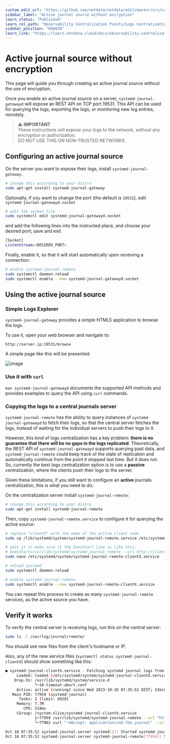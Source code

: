 ```yaml
---
custom_edit_url: "https://github.com/netdata/netdata/edit/master/src/collectors/systemd-journal.plugin/active_journal_centralization_guide_no_encryption.md"
sidebar_label: "Active journal source without encryption"
learn_status: "Published"
learn_rel_path: "Observability Centralization Points/Logs Centralization Points with systemd-journald"
sidebar_position: "604030"
learn_link: "https://learn.netdata.cloud/docs/observability-centralization-points/logs-centralization-points-with-systemd-journald/active-journal-source-without-encryption"
---
```


# Active journal source without encryption

This page will guide you through creating an active journal source without the use of encryption.

Once you enable an active journal source on a server, `systemd-journal-gatewayd` will expose an REST API on TCP port 19531. This API can be used for querying the logs, exporting the logs, or monitoring new log entries, remotely.

> ⚠️ **IMPORTANT**<br/>
> These instructions will expose your logs to the network, without any encryption or authorization.<br/>
> DO NOT USE THIS ON NON-TRUSTED NETWORKS.

## Configuring an active journal source

On the server you want to expose their logs, install `systemd-journal-gateway`.

```bash
# change this according to your distro
sudo apt-get install systemd-journal-gateway
```

Optionally, if you want to change the port (the default is `19531`), edit `systemd-journal-gatewayd.socket`

```bash
# edit the socket file
sudo systemctl edit systemd-journal-gatewayd.socket
```

and add the following lines into the instructed place, and choose your desired port; save and exit.

```bash
[Socket]
ListenStream=<DESIRED_PORT>
```

Finally, enable it, so that it will start automatically upon receiving a connection:

```bash
# enable systemd-journal-remote
sudo systemctl daemon-reload 
sudo systemctl enable --now systemd-journal-gatewayd.socket
```

## Using the active journal source

### Simple Logs Explorer

`systemd-journal-gateway` provides a simple HTML5 application to browse the logs.

To use it, open your web browser and navigate to:

```text
http://server.ip:19531/browse
```

A simple page like this will be presented:

![image](https://github.com/netdata/netdata/assets/2662304/4da88bf8-6398-468b-a359-68db0c9ad419)

### Use it with `curl`

`man systemd-journal-gatewayd` documents the supported API methods and provides examples to query the API using `curl` commands.

### Copying the logs to a central journals server

`systemd-journal-remote` has the ability to query instances of `systemd-journal-gatewayd` to fetch their logs, so that the central server fetches the logs, instead of waiting for the individual servers to push their logs to it.

However, this kind of logs centralization has a key problem: **there is no guarantee that there will be no gaps in the logs replicated**. Theoretically, the REST API of `systemd-journal-gatewayd` supports querying past data, and `systemd-journal-remote` could keep track of the state of replication and automatically continue from the point it stopped last time. But it does not. So, currently the best logs centralization option is to use a **passive** centralization, where the clients push their logs to the server.

Given these limitations, if you still want to configure an **active** journals centralization, this is what you need to do:

On the centralization server install `systemd-journal-remote`:

```bash
# change this according to your distro
sudo apt-get install systemd-journal-remote
```

Then, copy `systemd-journal-remote.service` to configure it for querying the active source:

```bash
# replace "clientX" with the name of the active client node
sudo cp /lib/systemd/system/systemd-journal-remote.service /etc/systemd/system/systemd-journal-remote-clientX.service

# edit it to make sure it the ExecStart line is like this:
# ExecStart=/usr/lib/systemd/systemd-journal-remote --url http://clientX:19531/entries?follow
sudo nano /etc/systemd/system/systemd-journal-remote-clientX.service

# reload systemd
sudo systemctl daemon-reload
```

```bash
# enable systemd-journal-remote
sudo systemctl enable --now systemd-journal-remote-clientX.service
```

You can repeat this process to create as many `systemd-journal-remote` services, as the active source you have.

## Verify it works

To verify the central server is receiving logs, run this on the central server:

```bash
sudo ls -l /var/log/journal/remote/
```

You should see new files from the client's hostname or IP.

Also, any of the new service files (`systemctl status systemd-journal-clientX`) should show something like this:

```bash
● systemd-journal-clientX.service - Fetching systemd journal logs from 192.168.2.146
     Loaded: loaded (/etc/systemd/system/systemd-journal-clientX.service; enabled; preset: disabled)
    Drop-In: /usr/lib/systemd/system/service.d
             └─10-timeout-abort.conf
     Active: active (running) since Wed 2023-10-18 07:35:52 EEST; 23min ago
   Main PID: 77959 (systemd-journal)
      Tasks: 2 (limit: 6928)
     Memory: 7.7M
        CPU: 518ms
     CGroup: /system.slice/systemd-journal-clientX.service
             ├─77959 /usr/lib/systemd/systemd-journal-remote --url "http://192.168.2.146:19531/entries?follow"
             └─77962 curl "-HAccept: application/vnd.fdo.journal" --silent --show-error "http://192.168.2.146:19531/entries?follow"

Oct 18 07:35:52 systemd-journal-server systemd[1]: Started systemd-journal-clientX.service - Fetching systemd journal logs from 192.168.2.146.
Oct 18 07:35:52 systemd-journal-server systemd-journal-remote[77959]: Spawning curl http://192.168.2.146:19531/entries?follow...
```
